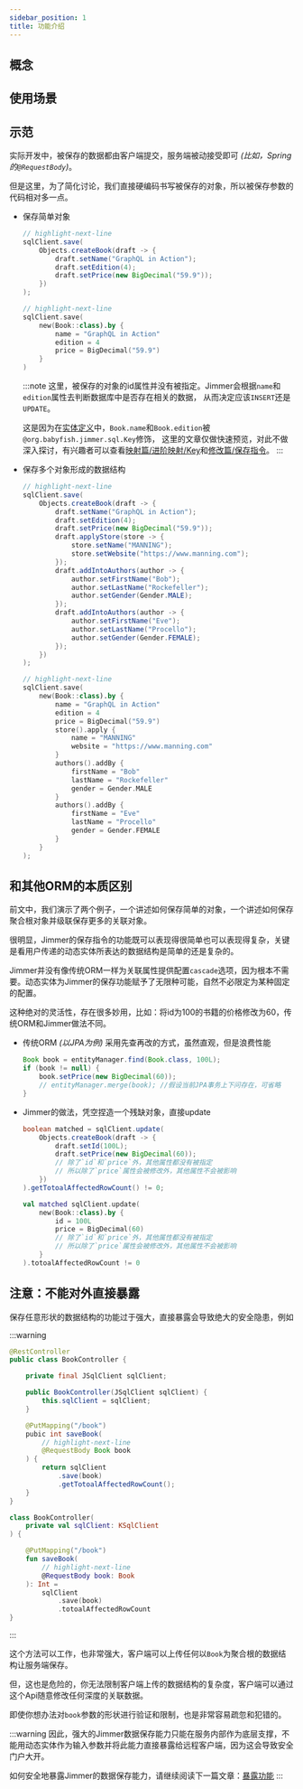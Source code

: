 ```yaml
---
sidebar_position: 1  
title: 功能介绍
---
```



## 概念

<SaveCommandPanel/>

## 使用场景

<SaveCommandAbuse/>

## 示范

实际开发中，被保存的数据都由客户端提交，服务端被动接受即可 *(比如，Spring的`@RequestBody`)*。

但是这里，为了简化讨论，我们直接硬编码书写被保存的对象，所以被保存参数的代码相对多一点。

-   保存简单对象

    <Tabs groupId="language">
    <TabItem value="java" label="Java">

    ```java
    // highlight-next-line
    sqlClient.save(
        Objects.createBook(draft -> {
            draft.setName("GraphQL in Action");
            draft.setEdition(4);
            draft.setPrice(new BigDecimal("59.9"));
        })
    );
    ```

    </TabItem>
    <TabItem value="kotlin" label="Kotlin">

    ```kotlin
    // highlight-next-line
    sqlClient.save(
        new(Book::class).by {
            name = "GraphQL in Action"
            edition = 4
            price = BigDecimal("59.9")
        }
    )
    ```

    </TabItem>
    </Tabs>

    :::note
    这里，被保存的对象的id属性并没有被指定。Jimmer会根据`name`和`edition`属性去判断数据库中是否存在相关的数据，
    从而决定应该`INSERT`还是`UPDATE`。

    这是因为在[实体定义](../precondition#book)中，`Book.name`和`Book.edition`被`@org.babyfish.jimmer.sql.Key`修饰，
    这里的文章仅做快速预览，对此不做深入探讨，有兴趣者可以查看[映射篇/进阶映射/Key](../../mapping/advanced/key)和[修改篇/保存指令](../../mutation/save-command)。
    :::

-   保存多个对象形成的数据结构

    <Tabs groupId="language">
    <TabItem value="java" label="Java">

    ```java
    // highlight-next-line
    sqlClient.save(
        Objects.createBook(draft -> {
            draft.setName("GraphQL in Action");
            draft.setEdition(4);
            draft.setPrice(new BigDecimal("59.9"));
            draft.applyStore(store -> {
                store.setName("MANNING");
                store.setWebsite("https://www.manning.com");
            });
            draft.addIntoAuthors(author -> {
                author.setFirstName("Bob");
                author.setLastName("Rockefeller");
                author.setGender(Gender.MALE);
            });
            draft.addIntoAuthors(author -> {
                author.setFirstName("Eve");
                author.setLastName("Procello");
                author.setGender(Gender.FEMALE);
            });
        })
    );
    ```

    </TabItem>
    <TabItem value="kotlin" label="Kotlin">

    ```kotlin
    // highlight-next-line
    sqlClient.save(
        new(Book::class).by {
            name = "GraphQL in Action"
            edition = 4
            price = BigDecimal("59.9")
            store().apply {
                name = "MANNING"
                website = "https://www.manning.com"
            }
            authors().addBy {
                firstName = "Bob"
                lastName = "Rockefeller"
                gender = Gender.MALE
            }
            authors().addBy {
                firstName = "Eve"
                lastName = "Procello"
                gender = Gender.FEMALE
            }
        }
    );
    ```

    </TabItem>
    </Tabs>

## 和其他ORM的本质区别

前文中，我们演示了两个例子，一个讲述如何保存简单的对象，一个讲述如何保存聚合根对象并级联保存更多的关联对象。

很明显，Jimmer的保存指令的功能既可以表现得很简单也可以表现得复杂，关键是看用户传递的动态实体所表达的数据结构是简单的还是复杂的。

Jimmer并没有像传统ORM一样为关联属性提供配置`cascade`选项，因为根本不需要。动态实体为Jimmer的保存功能赋予了无限种可能，自然不必限定为某种固定的配置。

这种绝对的灵活性，存在很多妙用，比如：将id为100的书籍的价格修改为60，传统ORM和Jimmer做法不同。

-   传统ORM *(以JPA为例)* 采用先查再改的方式，虽然直观，但是浪费性能

    ```java
    Book book = entityManager.find(Book.class, 100L);
    if (book != null) {
        book.setPrice(new BigDecimal(60));
        // entityManager.merge(book); //假设当前JPA事务上下问存在，可省略
    }
    ```

-   Jimmer的做法，凭空捏造一个残缺对象，直接update

    <Tabs groupId="language">
    <TabItem value="java" label="Java">

    ```java
    boolean matched = sqlClient.update(
        Objects.createBook(draft -> {
            draft.setId(100L);
            draft.setPrice(new BigDecimal(60));
            // 除了`id`和`price`外，其他属性都没有被指定
            // 所以除了`price`属性会被修改外，其他属性不会被影响
        })
    ).getTotoalAffectedRowCount() != 0;
    ```

    </TabItem>
    <TabItem value="kotlin" label="Kotlin">

    ```kotlin
    val matched sqlClient.update(
        new(Book::class).by {
            id = 100L
            price = BigDecimal(60)
            // 除了`id`和`price`外，其他属性都没有被指定
            // 所以除了`price`属性会被修改外，其他属性不会被影响
        }
    ).totoalAffectedRowCount != 0
    ```

    </TabItem>
    </Tabs>

## 注意：不能对外直接暴露

保存任意形状的数据结构的功能过于强大，直接暴露会导致绝大的安全隐患，例如

:::warning
<Tabs groupId="language">
<TabItem value="java" label="Java">

```java title="BookController.java"
@RestController
public class BookController {

    private final JSqlClient sqlClient;

    public BookController(JSqlClient sqlClient) {
        this.sqlClient = sqlClient;
    } 

    @PutMapping("/book")
    pubic int saveBook(
        // highlight-next-line
        @RequestBody Book book
    ) {
        return sqlClient
            .save(book)
            .getTotoalAffectedRowCount();
    }
}
```

</TabItem>
<TabItem value="kotlin" label="Kotlin">

```kotlin title="BookController.java"
class BookController(
    private val sqlClient: KSqlClient
) {

    @PutMapping("/book")
    fun saveBook(
        // highlight-next-line
        @RequestBody book: Book
    ): Int =
        sqlClient
            .save(book)
            .totoalAffectedRowCount
}
```

</TabItem>
</Tabs>
:::

这个方法可以工作，也非常强大，客户端可以上传任何以`Book`为聚合根的数据结构让服务端保存。

但，这也是危险的，你无法限制客户端上传的数据结构的复杂度，客户端可以通过这个Api随意修改任何深度的关联数据。

即使你想办法对`book`参数的形状进行验证和限制，也是非常容易疏忽和犯错的。

:::warning
因此，强大的Jimmer数据保存能力只能在服务内部作为底层支撑，不能用动态实体作为输入参数并将此能力直接暴露给远程客户端，因为这会导致安全门户大开。

如何安全地暴露Jimmer的数据保存能力，请继续阅读下一篇文章：[暴露功能](./export)
:::